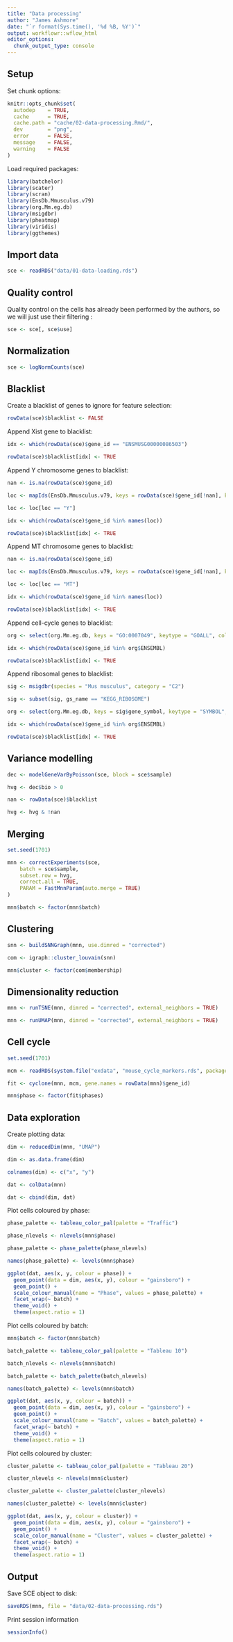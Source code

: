 ```yaml
---
title: "Data processing"
author: "James Ashmore"
date: "`r format(Sys.time(), '%d %B, %Y')`"
output: workflowr::wflow_html
editor_options:
  chunk_output_type: console
---
```


## Setup

Set chunk options:

```r
knitr::opts_chunk$set(
  autodep    = TRUE,
  cache      = TRUE,
  cache.path = "cache/02-data-processing.Rmd/",
  dev        = "png",
  error      = FALSE,
  message    = FALSE,
  warning    = FALSE
)
```

Load required packages:

```r
library(batchelor)
library(scater)
library(scran)
library(EnsDb.Mmusculus.v79)
library(org.Mm.eg.db)
library(msigdbr)
library(pheatmap)
library(viridis)
library(ggthemes)
```

## Import data

```r
sce <- readRDS("data/01-data-loading.rds")
```

## Quality control

Quality control on the cells has already been performed by the authors, so we will just use their filtering :

```r
sce <- sce[, sce$use]
```

## Normalization

```r
sce <- logNormCounts(sce)
```

## Blacklist

Create a blacklist of genes to ignore for feature selection:

```r
rowData(sce)$blacklist <- FALSE
```

Append Xist gene to blacklist:

```r
idx <- which(rowData(sce)$gene_id == "ENSMUSG00000086503")

rowData(sce)$blacklist[idx] <- TRUE
```

Append Y chromosome genes to blacklist:

```r
nan <- is.na(rowData(sce)$gene_id)

loc <- mapIds(EnsDb.Mmusculus.v79, keys = rowData(sce)$gene_id[!nan], keytype = "GENEID", column = "SEQNAME")

loc <- loc[loc == "Y"]

idx <- which(rowData(sce)$gene_id %in% names(loc))

rowData(sce)$blacklist[idx] <- TRUE
```

Append MT chromosome genes to blacklist:

```r
nan <- is.na(rowData(sce)$gene_id)

loc <- mapIds(EnsDb.Mmusculus.v79, keys = rowData(sce)$gene_id[!nan], keytype = "GENEID", column = "SEQNAME")

loc <- loc[loc == "MT"]

idx <- which(rowData(sce)$gene_id %in% names(loc))

rowData(sce)$blacklist[idx] <- TRUE
```

Append cell-cycle genes to blacklist:

```r
org <- select(org.Mm.eg.db, keys = "GO:0007049", keytype = "GOALL", column = "ENSEMBL")

idx <- which(rowData(sce)$gene_id %in% org$ENSEMBL)

rowData(sce)$blacklist[idx] <- TRUE
```

Append ribosomal genes to blacklist:

```r
sig <- msigdbr(species = "Mus musculus", category = "C2")

sig <- subset(sig, gs_name == "KEGG_RIBOSOME")

org <- select(org.Mm.eg.db, keys = sig$gene_symbol, keytype = "SYMBOL", column = "ENSEMBL")

idx <- which(rowData(sce)$gene_id %in% org$ENSEMBL)

rowData(sce)$blacklist[idx] <- TRUE
```

## Variance modelling

```r
dec <- modelGeneVarByPoisson(sce, block = sce$sample)

hvg <- dec$bio > 0

nan <- rowData(sce)$blacklist

hvg <- hvg & !nan
```

## Merging

```r
set.seed(1701)

mnn <- correctExperiments(sce, 
    batch = sce$sample, 
    subset.row = hvg,
    correct.all = TRUE,
    PARAM = FastMnnParam(auto.merge = TRUE)
)

mnn$batch <- factor(mnn$batch)
```

## Clustering

```r
snn <- buildSNNGraph(mnn, use.dimred = "corrected")

com <- igraph::cluster_louvain(snn)

mnn$cluster <- factor(com$membership)
```

## Dimensionality reduction

```r
mnn <- runTSNE(mnn, dimred = "corrected", external_neighbors = TRUE)

mnn <- runUMAP(mnn, dimred = "corrected", external_neighbors = TRUE)
```

## Cell cycle

```r
set.seed(1701)

mcm <- readRDS(system.file("exdata", "mouse_cycle_markers.rds", package = "scran"))

fit <- cyclone(mnn, mcm, gene.names = rowData(mnn)$gene_id)

mnn$phase <- factor(fit$phases)
```

## Data exploration

Create plotting data:

```r
dim <- reducedDim(mnn, "UMAP")

dim <- as.data.frame(dim)

colnames(dim) <- c("x", "y")

dat <- colData(mnn)

dat <- cbind(dim, dat)
```

Plot cells coloured by phase:

```r
phase_palette <- tableau_color_pal(palette = "Traffic")

phase_nlevels <- nlevels(mnn$phase)

phase_palette <- phase_palette(phase_nlevels)

names(phase_palette) <- levels(mnn$phase)

ggplot(dat, aes(x, y, colour = phase)) + 
  geom_point(data = dim, aes(x, y), colour = "gainsboro") + 
  geom_point() + 
  scale_colour_manual(name = "Phase", values = phase_palette) + 
  facet_wrap(~ batch) + 
  theme_void() + 
  theme(aspect.ratio = 1)
```

Plot cells coloured by batch:

```r
mnn$batch <- factor(mnn$batch)

batch_palette <- tableau_color_pal(palette = "Tableau 10")

batch_nlevels <- nlevels(mnn$batch)

batch_palette <- batch_palette(batch_nlevels)

names(batch_palette) <- levels(mnn$batch)

ggplot(dat, aes(x, y, colour = batch)) + 
  geom_point(data = dim, aes(x, y), colour = "gainsboro") + 
  geom_point() + 
  scale_colour_manual(name = "Batch", values = batch_palette) + 
  facet_wrap(~ batch) + 
  theme_void() + 
  theme(aspect.ratio = 1)
```

Plot cells coloured by cluster:

```r
cluster_palette <- tableau_color_pal(palette = "Tableau 20")

cluster_nlevels <- nlevels(mnn$cluster)

cluster_palette <- cluster_palette(cluster_nlevels)

names(cluster_palette) <- levels(mnn$cluster)

ggplot(dat, aes(x, y, colour = cluster)) + 
  geom_point(data = dim, aes(x, y), colour = "gainsboro") + 
  geom_point() + 
  scale_color_manual(name = "Cluster", values = cluster_palette) +  
  facet_wrap(~ batch) + 
  theme_void() + 
  theme(aspect.ratio = 1)
```

## Output

Save SCE object to disk:

```r
saveRDS(mnn, file = "data/02-data-processing.rds")
```

Print session information

```r
sessionInfo()
```
